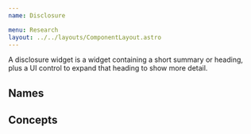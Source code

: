 ```yaml
---
name: Disclosure

menu: Research
layout: ../../layouts/ComponentLayout.astro
---
```


A disclosure widget is a widget containing a short summary or heading,
plus a UI control to expand that heading to show more detail.


## Names

<ComponentCoverage component="Disclosure" />


## Concepts

<Concepts client:load component="Disclosure" />
